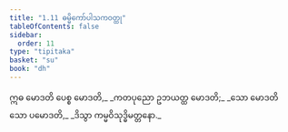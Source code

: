 ```yaml
---
title: "1.11 ဓမ္မိကော်ပါသကဝတ္ထု"
tableOfContents: false
sidebar:
  order: 11
type: "tipitaka"
basket: "su"
book: "dh"
---
```



<DynamicBreadcrumb />

<Division number="16" book="dh" e="ch" v="18" p="15">

<Paragraph number="17" type="verses" book="dh">
ဣဓ မောဒတိ ပေစ္စ မောဒတိ,_  
_ကတပုညော ဥဘယတ္ထ မောဒတိ;_  
_သော မောဒတိ သော ပမောဒတိ,_  
_ဒိသွာ ကမ္မဝိသုဒ္ဓိမတ္တနော._
</Paragraph>
</Division>